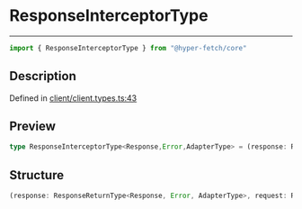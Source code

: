 

# ResponseInterceptorType

<div class="api-docs__separator" data-reactroot="">

---

</div><div class="api-docs__import" data-reactroot="">

```ts
import { ResponseInterceptorType } from "@hyper-fetch/core"
```

</div><div class="api-docs__section">

## Description

</div><div class="api-docs__description"><span class="api-docs__do-not-parse">



</span></div><p class="api-docs__definition">

Defined in [client/client.types.ts:43](https://github.com/BetterTyped/hyper-fetch/blob/c44d728f/packages/core/src/client/client.types.ts#L43)

</p><div class="api-docs__section">

## Preview

</div><div class="api-docs__preview type single">

```ts
type ResponseInterceptorType<Response,Error,AdapterType> = (response: ResponseReturnType<Response, Error, AdapterType>, request: RequestInstance) => Promise<ResponseReturnType<any, any, AdapterType>> | ResponseReturnType<any, any, AdapterType>;
```

</div><div class="api-docs__section">

## Structure

</div><div class="api-docs__returns">

```ts
(response: ResponseReturnType<Response, Error, AdapterType>, request: RequestInstance) => Promise<ResponseReturnType<any, any, AdapterType>> | ResponseReturnType<any, any, AdapterType>
```

</div>